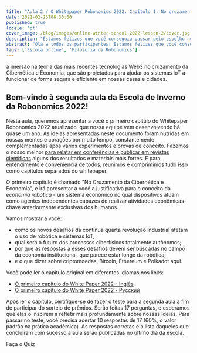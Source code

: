 ```yaml
---
title: "Aula 2 / O Whitepaper Robonomics 2022. Capítulo 1. No cruzamento da cibernética e economia"
date: 2022-02-23T08:30:00
published: true
locale: 'pt'
cover_image: /blog/images/online-winter-school-2022-lesson-2/cover.jpg
description: "Estamos felizes que você conseguiu passar pelo espelho negro e não se afogar no mundo digital. Mas agora uma imersão muito mais profunda o aguarda... a imersão na teoria das mais recentes tecnologias Web3 no cruzamento da Cibernética e Economia, que são projetadas para ajudar os sistemas IoT a funcionar de forma segura e eficiente em nossas casas e cidades."
abstract: "Olá a todos os participantes! Estamos felizes que você conseguiu passar pelo espelho negro e não se afogar no mundo digital. Mas agora uma imersão muito mais profunda o aguarda..."
tags: ['Escola online', 'Filosofia da Robonomics']
---
```


<PostExpiredInfo/>

 a imersão na teoria das mais recentes tecnologias Web3 no cruzamento da Cibernética e Economia, que são projetadas para ajudar os sistemas IoT a funcionar de forma segura e eficiente em nossas casas e cidades.

## Bem-vindo à segunda aula da Escola de Inverno da Robonomics 2022!

Nesta aula, queremos apresentar a você o primeiro capítulo do Whitepaper Robonomics 2022 atualizado, que nossa equipe vem desenvolvendo há quase um ano. As ideias apresentadas neste documento foram nutridas em nossas mentes e corações por muito tempo, constantemente complementadas após vários experimentos e provas de conceito. Fazemos o nosso melhor [para relatar em conferências e publicar em revistas científicas](https://robonomics.network/papers/) alguns dos resultados e materiais mais fortes. E para entendimento e conveniência de todos, reunimos e comprimimos tudo isso como capítulos separados do whitepaper.

O primeiro capítulo é chamado "No Cruzamento da Cibernética e Economia", e irá apresentar a você a justificativa para o conceito da *economia robótica* - um sistema econômico no qual dispositivos atuam como agentes independentes capazes de realizar atividades econômicas-chave anteriormente exclusivas dos humanos.

<TextCard>

Vamos mostrar a você:

- como os novos desafios da contínua quarta revolução industrial afetam o uso de robótica e sistemas IoT;
- qual será o futuro dos processos ciberfísicos totalmente autônomos;
- por que as respostas a esses desafios devem ser buscadas no campo da economia institucional, que parece estar longe da robótica;
- e o que dizer sobre criptomoedas, Bitcoin, Ethereum e Polkadot aqui.

</TextCard>


<TextCard>

Você pode ler o capítulo original em diferentes idiomas nos links:

- [O primeiro capítulo do White Paper 2022 - Inglês](https://ipfs.io/ipfs/QmaxrVWRkNJ9FZmcetE1gBfG3YUKHZifQP9tjmtPGFB3zi)
- [O primeiro capítulo do White Paper 2022 - Русский](https://ipfs.io/ipfs/QmcAm42dMHQxBCyDzsEEezjPrGR9uNdUjAtoQwKr9dayxW)

Após ler o capítulo, certifique-se de fazer o teste para a segunda aula a fim de participar do sorteio de prêmios. Serão feitas 17 perguntas, e esperamos que elas o inspirem a refletir mais profundamente sobre nossas ideias. Para passar no teste, você precisa acertar 10 respostas de 17 (60%, o valor padrão na prática acadêmica). As respostas corretas e a lista daqueles que concluíram com sucesso a aula serão publicadas no último dia da escola.

<RbButton href="https://lesson2.robonomics.academy/">Faça o Quiz</RbButton>

</TextCard>